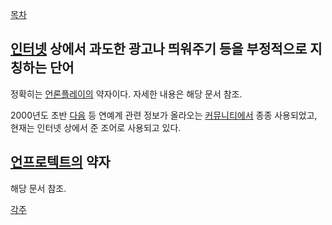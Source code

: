 [[목차]]

== [[인터넷]] 상에서 과도한 광고나 띄워주기 등을 부정적으로 지칭하는 단어 ==
정확히는 [[언론플레이]]의 약자이다. 자세한 내용은 해당 문서 참조.

2000년도 초반 [[다음]] 등 연예계 관련 정보가 올라오는 [[커뮤니티]]에서 종종 사용되었고, 현재는 인터넷 상에서 준 조어로 사용되고 있다.

== [[언프로텍트]]의 약자 ==
해당 문서 참조.

[[각주]]
